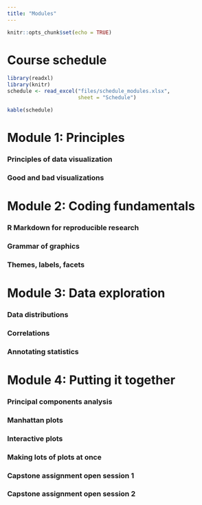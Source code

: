 ```yaml
---
title: "Modules"
---
```


```r
knitr::opts_chunk$set(echo = TRUE)
```

# Course schedule
```r
library(readxl)
library(knitr)
schedule <- read_excel("files/schedule_modules.xlsx",
                       sheet = "Schedule")
```

```r
kable(schedule)
```

# Module 1: Principles

### Principles of data visualization
### Good and bad visualizations

# Module 2: Coding fundamentals

### R Markdown for reproducible research
### Grammar of graphics
### Themes, labels, facets

# Module 3: Data exploration

### Data distributions
### Correlations
### Annotating statistics

# Module 4: Putting it together

### Principal components analysis
### Manhattan plots
### Interactive plots
### Making lots of plots at once
### Capstone assignment open session 1
### Capstone assignment open session 2